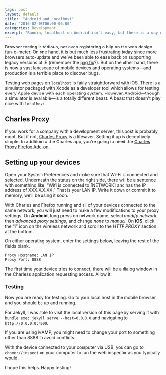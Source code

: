 ```yaml
---
tags: post
layout: default
title:  "Android and Localhost"
date: "2016-02-08T06:00-06:00"
categories: Development
excerpt: "Running localhost on Android isn’t easy, but there is a way with Charles proxy."
---
```



Browser testing is tedious, not even registering a blip on the web design fun-o-meter. On one hand, it is but much less frustrating today since more browsers auto-update and we’ve been able to ease back on supporting legacy versions of IE (remember the [png fix](https://24ways.org/2007/supersleight-transparent-png-in-ie6)?). But on the other hand, there is now a vast landscape of mobile devices and operating systems—and production is a terrible place to discover bugs.

Testing web pages on `localhost` is fairly straightforward with iOS. There is a simulator packaged with Xcode as a developer tool which allows for testing every Apple device with each operating system. However, Android—though a simulator is available—is a totally different beast. A beast that doesn't play nice with `localhost`.

## Charles Proxy
If you work for a company with a development server, this post is probably moot. But if not, [Charles Proxy](https://www.charlesproxy.com/) is a lifesaver. Setting it up is deceptively simple. In addition to the Charles app, you’re going to need the [Charles Proxy Firefox Add-on](https://addons.mozilla.org/en-US/firefox/addon/charles-proxy/).

## Setting up your devices
Open your System Preferences and make sure that Wi-Fi is connected and selected. Underneath the status on the right side, there will be a sentence with something like, “Wifi is connected to [NETWORK] and has the IP address of XXX.X.X.XX.” That is your LAN IP. Write it down or commit it to memory, we’ll be using it soon.

With Charles and Firefox running and all of your devices connected to the same network, you will just need to make a few modifications to your proxy settings. On **Android**, long press on network name, select _modify network_, then _advanced proxy settings_, and change _none_ to _manual_. On **iOS**, click the “i” icon on the wireless network and scroll to the _HTTP PROXY_ section at the bottom.

On either operating system, enter the settings below, leaving the rest of the fields blank.

    Proxy Hostname: LAN IP
    Proxy Port: 8888

The first time your device tries to connect, there will be a dialog window in the Charless application requesting access. Allow it.

### Testing
Now you are ready for testing. Go to your local host in the mobile browser and you should be up and running.

For Jekyll, I was able to visit the local version of this page by serving it with `bundle exec jekyll serve --host=0.0.0.0` and navigating to `http://0.0.0.0:4000`.

If you are using MAMP, you might need to change your port to something other than 8888 to avoid conflicts.  

With the device connected to your computer via USB, you can go to `chome://inspect` on your computer to run the web inspector as you typically would.

I hope this helps. Happy testing!

